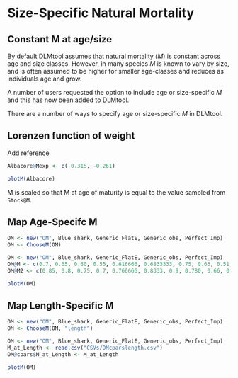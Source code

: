 # Size-Specific Natural Mortality



## Constant M at age/size 
By default DLMtool assumes that natural mortality (*M*) is constant across age and size classes. However, in many species *M* is known to vary by size, and is often assumed to be higher for smaller age-classes and reduces as individuals age and grow. 

A number of users requested the option to include age or size-specific *M* and this has now been added to DLMtool.

There are a number of ways to specify age or size-specific *M* in DLMtool.


## Lorenzen function of weight
Add reference

```r
Albacore@Mexp <- c(-0.315, -0.261)

plotM(Albacore)

```

M is scaled so that M at age of maturity is equal to the value sampled from `Stock@M`.

## Map Age-Specifc M


```r
OM <- new("OM", Blue_shark, Generic_FlatE, Generic_obs, Perfect_Imp)
OM <- ChooseM(OM)
```

```r
OM <- new("OM", Blue_shark, Generic_FlatE, Generic_obs, Perfect_Imp)
OM@M <- c(0.7, 0.65, 0.60, 0.55, 0.616666, 0.6833333, 0.75, 0.63, 0.51, 0.39, .27, 0.15, 0.15, 0.15)
OM@M2 <- c(0.85, 0.8, 0.75, 0.7, 0.766666, 0.8333, 0.9, 0.780, 0.66, 0.54, 0.42, 0.3, 0.3, 0.3, 0.3)
```

```r
plotM(OM)
```


## Map Length-Specific M

```r
OM <- new("OM", Blue_shark, Generic_FlatE, Generic_obs, Perfect_Imp)
OM <- ChooseM(OM, "length")
```

```r
OM <- new("OM", Blue_shark, Generic_FlatE, Generic_obs, Perfect_Imp)
M_at_Length <- read.csv("CSVs/OMcparslength.csv")
OM@cpars$M_at_Length <- M_at_Length

```

```r
plotM(OM)
```


